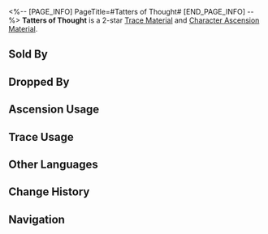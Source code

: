 <%-- [PAGE_INFO]
PageTitle=#Tatters of Thought#
[END_PAGE_INFO] --%>
{{Item Infobox
|id          = 114011
|image       = Item Tatters of Thought.png{{subst:void|<!--$UPLOAD:<<SpriteOutput/ItemFigures/114011.png>-<Item Tatters of Thought.png>-<Item Icons>>-->}}
|type        = Trace Material
|type2       = Character Ascension Material
|invCategory = Upgrade Materials
|rarity      = 2
|effect      = 
|description = A memoria fragment of fleeting thought. Crude material used for enhancement.
|source1     = [[Memory Zone Meme Drop]]
|source2     = [[Dropped by enemies in Divergent Universe]]
|source3     = [[Simulated Universe]] enemies
|source4     = [[Assignment]] rewards
|source5     = [[Embers Exchange]]
|source6     = [[Omni-Synthesizer]] &mdash; Material Exchange
|source7     = [[Calyx (Golden)]]
}}
{{Description|Within the Memory Zone, thousands of thoughts flutter like dust. Broken thoughts accumulate, serving as nourishment and components for memes.<br /><br />''"A fleeting thought may dissipate into thin air or amass into obsessions."''}}
'''Tatters of Thought''' is a 2-star [[Trace Material]] and [[Character Ascension Material]].

==Sold By==
{{Shop Availability}}

==Dropped By==
{{Dropped By}}

==Ascension Usage==
{{Ascension Usage}}

==Trace Usage==
{{Trace Usage}}

==Other Languages==
{{Other Languages
|en   = Tatters of Thought
|zhs  = 思绪末屑
|zht  = 思緒末屑
|ja   = 思考の粉末
|ko   = 생각의 가루
|es   = Jirones de pensamientos
|fr   = Lambeaux de pensée
|ru   = Кусочки мыслей
|th   = Tatters of Thought
|vi   = Mảnh Vỡ Suy Tư
|de   = Gedankensplitter
|id   = Tatters of Thought
|pt   = Farrapos de Pensamentos
}}

==Change History==
{{Change History|2.0}}

==Navigation==
{{Upgrade Material Navbox}}